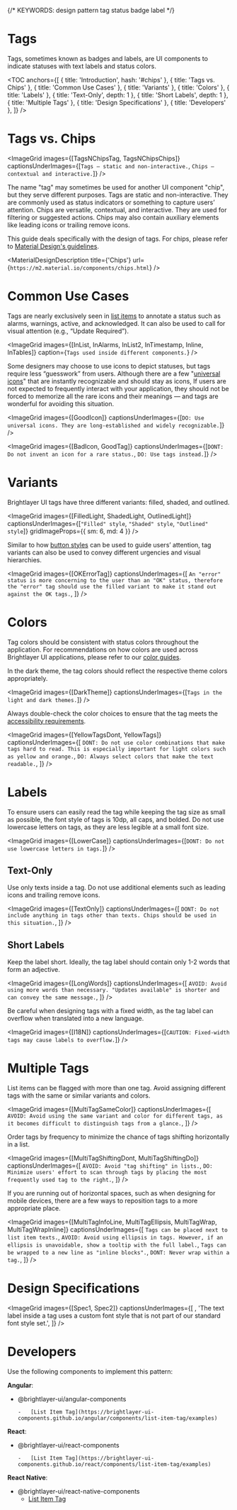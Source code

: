 

{/* KEYWORDS: design pattern tag status badge label */}

# Tags

<ImageGrid images={[BannerImage]} regularWidth />

Tags, sometimes known as badges and labels, are UI components to indicate statuses with text labels and status colors.

<TOC
    anchors={[
        { title: 'Introduction', hash: '#chips' },
        { title: 'Tags vs. Chips' },
        { title: 'Common Use Cases' },
        { title: 'Variants' },
        { title: 'Colors' },
        { title: 'Labels' },
        { title: 'Text-Only', depth: 1 },
        { title: 'Short Labels', depth: 1 },
        { title: 'Multiple Tags' },
        { title: 'Design Specifications' },
        { title: 'Developers' },
    ]}
/>

# Tags vs. Chips

<ImageGrid
    images={[TagsNChipsTag, TagsNChipsChips]}
    captionsUnderImages={[`Tags — static and non-interactive.`, `Chips — contextual and interactive.`]}
/>

The name "tag" may sometimes be used for another UI component "chip", but they serve different purposes. Tags are static and non-interactive. They are commonly used as status indicators or something to capture users’ attention. Chips are versatile, contextual, and interactive. They are used for filtering or suggested actions. Chips may also contain auxiliary elements like leading icons or trailing remove icons.

This guide deals specifically with the design of tags. For chips, please refer to [Material Design's guidelines](https://m2.material.io/components/chips).

<MaterialDesignDescription title={'Chips'} url={`https://m2.material.io/components/chips.html`} />

<Divider />

# Common Use Cases

Tags are nearly exclusively seen in [list items](/patterns/lists) to annotate a status such as alarms, warnings, active, and acknowledged. It can also be used to call for visual attention (e.g., “Update Required”).

<ImageGrid
    images={[InList, InAlarms, InList2, InTimestamp, Inline, InTables]}
    caption={`Tags used inside different components.`}
/>

Some designers may choose to use icons to depict statuses, but tags require less “guesswork” from users. Although there are a few "[universal icons](/style/icon-guidelines#common-universal-icons)" that are instantly recognizable and should stay as icons, If users are not expected to frequently interact with your application, they should not be forced to memorize all the rare icons and their meanings — and tags are wonderful for avoiding this situation.

<ImageGrid
    images={[GoodIcon]}
    captionsUnderImages={[`DO: Use universal icons. They are long-established and widely recognizable.`]}
/>

<ImageGrid
    images={[BadIcon, GoodTag]}
    captionsUnderImages={[`DONT: Do not invent an icon for a rare status.`, `DO: Use tags instead.`]}
/>

# Variants

Brightlayer UI tags have three different variants: filled, shaded, and outlined.

<ImageGrid
    images={[FilledLight, ShadedLight, OutlinedLight]}
    captionsUnderImages={[`"Filled" style`, `"Shaded" style`, `"Outlined" style`]}
    gridImageProps={{ sm: 6, md: 4 }}
/>

Similar to how [button styles](/patterns/buttons#styles) can be used to guide users’ attention, tag variants can also be used to convey different urgencies and visual hierarchies.

<ImageGrid
    images={[OKErrorTag]}
    captionsUnderImages={[
        `An "error" status is more concerning to the user than an "OK" status, therefore the "error" tag should use the filled variant to make it stand out against the OK tags.`,
    ]}
/>

# Colors

Tag colors should be consistent with status colors throughout the application. For recommendations on how colors are used across Brightlayer UI applications, please refer to our [color guides](/style/color).

In the dark theme, the tag colors should reflect the respective theme colors appropriately.

<ImageGrid images={[DarkTheme]} captionsUnderImages={[`Tags in the light and dark themes.`]} />

Always double-check the color choices to ensure that the tag meets the [accessibility requirements](/design/accessibility).

<ImageGrid
    images={[YellowTagsDont, YellowTags]}
    captionsUnderImages={[
        `DONT: Do not use color combinations that make tags hard to read. This is especially important for light colors such as yellow and orange.`,
        `DO: Always select colors that make the text readable.`,
    ]}
/>

# Labels

To ensure users can easily read the tag while keeping the tag size as small as possible, the font style of tags is 10dp, all caps, and bolded. Do not use lowercase letters on tags, as they are less legible at a small font size.

<ImageGrid images={[LowerCase]} captionsUnderImages={[`DONT: Do not use lowercase letters in tags.`]} />

## Text-Only

Use only texts inside a tag. Do not use additional elements such as leading icons and trailing remove icons.

<ImageGrid
    images={[TextOnly]}
    captionsUnderImages={[
        `DONT: Do not include anything in tags other than texts. Chips should be used in this situation.`,
    ]}
/>

## Short Labels

Keep the label short. Ideally, the tag label should contain only 1-2 words that form an adjective.

<ImageGrid
    images={[LongWords]}
    captionsUnderImages={[
        `AVOID: Avoid using more words than necessary. "Updates available" is shorter and can convey the same message.`,
    ]}
/>

Be careful when designing tags with a fixed width, as the tag label can overflow when translated into a new language.

<ImageGrid images={[I18N]} captionsUnderImages={[`CAUTION: Fixed-width tags may cause labels to overflow.`]} />

# Multiple Tags

List items can be flagged with more than one tag. Avoid assigning different tags with the same or similar variants and colors.

<ImageGrid
    images={[MultiTagSameColor]}
    captionsUnderImages={[
        `AVOID: Avoid using the same variant and color for different tags, as it becomes difficult to distinguish tags from a glance.`,
    ]}
/>

Order tags by frequency to minimize the chance of tags shifting horizontally in a list.

<ImageGrid
    images={[MultiTagShiftingDont, MultiTagShiftingDo]}
    captionsUnderImages={[
        `AVOID: Avoid "tag shifting" in lists.`,
        `DO: Minimize users' effort to scan through tags by placing the most frequently used tag to the right.`,
    ]}
/>

If you are running out of horizontal spaces, such as when designing for mobile devices, there are a few ways to reposition tags to a more appropriate place.

<ImageGrid
    images={[MultiTagInfoLine, MultiTagEllipsis, MultiTagWrap, MultiTagWrapInline]}
    captionsUnderImages={[
        `Tags can be placed next to list item texts.`,
        `AVOID: Avoid using ellipsis in tags. However, if an ellipsis is unavoidable, show a tooltip with the full label.`,
        `Tags can be wrapped to a new line as "inline blocks".`,
        `DONT: Never wrap within a tag.`,
    ]}
/>

<Divider />

# Design Specifications

<ImageGrid
    images={[Spec1, Spec2]}
    captionsUnderImages={[
        ,
        'The text label inside a tag uses a custom font style that is not part of our standard font style set.',
    ]}
/>

# Developers

Use the following components to implement this pattern:

**Angular**:

-   @brightlayer-ui/angular-components

        -   [List Item Tag](https://brightlayer-ui-components.github.io/angular/components/list-item-tag/examples)

**React**:

-   @brightlayer-ui/react-components

        -   [List Item Tag](https://brightlayer-ui-components.github.io/react/components/list-item-tag/examples)

**React Native**:

-   @brightlayer-ui/react-native-components
    -   [List Item Tag](https://brightlayer-ui-components.github.io/react-native/?path=/info/components-documentation--list-item-tag)
